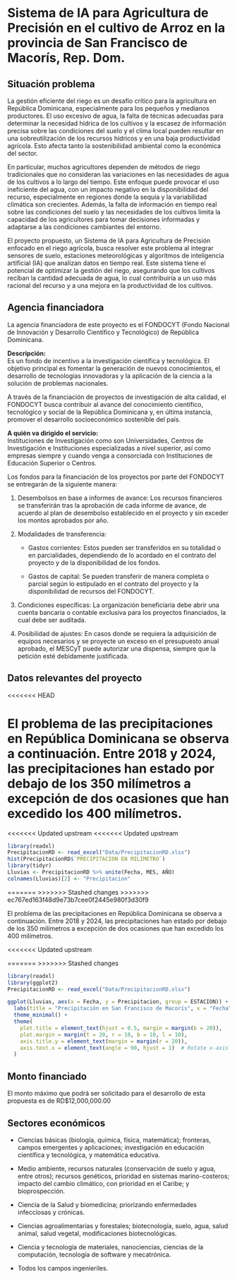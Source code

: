 # Sistema de IA para Agricultura de Precisión en el cultivo de Arroz en la provincia de San Francisco de Macorís, Rep. Dom.

## Situación problema

La gestión eficiente del riego es un desafío crítico para la agricultura en República Dominicana, especialmente para los pequeños y medianos productores. El uso excesivo de agua, la falta de técnicas adecuadas para determinar la necesidad hídrica de los cultivos y la escasez de información precisa sobre las condiciones del suelo y el clima local pueden resultar en una sobreutilización de los recursos hídricos y en una baja productividad agrícola. Esto afecta tanto la sostenibilidad ambiental como la económica del sector.

En particular, muchos agricultores dependen de métodos de riego tradicionales que no consideran las variaciones en las necesidades de agua de los cultivos a lo largo del tiempo. Este enfoque puede provocar el uso ineficiente del agua, con un impacto negativo en la disponibilidad del recurso, especialmente en regiones donde la sequía y la variabilidad climática son crecientes. Además, la falta de información en tiempo real sobre las condiciones del suelo y las necesidades de los cultivos limita la capacidad de los agricultores para tomar decisiones informadas y adaptarse a las condiciones cambiantes del entorno.

El proyecto propuesto, un Sistema de IA para Agricultura de Precisión enfocado en el riego agrícola, busca resolver este problema al integrar sensores de suelo, estaciones meteorológicas y algoritmos de inteligencia artificial (IA) que analizan datos en tiempo real. Este sistema tiene el potencial de optimizar la gestión del riego, asegurando que los cultivos reciban la cantidad adecuada de agua, lo cual contribuiría a un uso más racional del recurso y a una mejora en la productividad de los cultivos.

## Agencia financiadora

La agencia financiadora de este proyecto es el FONDOCYT (Fondo Nacional de Innovación y Desarrollo Científico y Tecnológico) de República Dominicana.

**Descripción:**  
Es un fondo de incentivo a la investigación científica y tecnológica. El objetivo principal es fomentar la generación de nuevos conocimientos, el desarrollo de tecnologías innovadoras y la aplicación de la ciencia a la solución de problemas nacionales.  

A través de la financiación de proyectos de investigación de alta calidad, el FONDOCYT busca contribuir al avance del conocimiento científico, tecnológico y social de la República Dominicana y, en última instancia, promover el desarrollo socioeconómico sostenible del país. 

**A quién va dirigido el servicio:**  
Instituciones de Investigación como son Universidades, Centros de Investigación e Instituciones especializadas a nivel superior, así como empresas siempre y cuando venga a consorciada con Instituciones de Educación Superior o Centros.


Los fondos para la financiación de los proyectos por parte del FONDOCYT se entregarán de la siguiente manera:

1) Desembolsos en base a informes de avance: Los recursos financieros se transferirán tras la aprobación de cada informe de avance, de acuerdo al plan de desembolso establecido en el proyecto y sin exceder los montos aprobados por año.

2) Modalidades de transferencia:

   - Gastos corrientes: Estos pueden ser transferidos en su totalidad o en parcialidades, dependiendo de lo acordado en el contrato del proyecto y de la disponibilidad de los fondos.

   - Gastos de capital: Se pueden transferir de manera completa o parcial según lo estipulado en el contrato del proyecto y la disponibilidad de recursos del FONDOCYT.

3) Condiciones específicas: La organización beneficiaria debe abrir una cuenta bancaria o contable exclusiva para los proyectos financiados, la cual debe ser auditada.

4) Posibilidad de ajustes: En casos donde se requiera la adquisición de equipos necesarios y se proyecte un exceso en el presupuesto anual aprobado, el MESCyT puede autorizar una dispensa, siempre que la petición esté debidamente justificada.

## Datos relevantes del proyecto
<<<<<<< HEAD

El problema de las precipitaciones en República Dominicana se observa a continuación. Entre 2018 y 2024, las precipitaciones han estado por debajo de los 350 milímetros a excepción de dos ocasiones que han excedido los 400 milímetros. 
=======
<<<<<<< Updated upstream
<<<<<<< Updated upstream
```r
library(readxl)
PrecipitacionRD <- read_excel("Data/PrecipitacionRD.xlsx")
hist(PrecipitacionRD$`PRECIPITACION EN MILIMETRO`)
library(tidyr)
Lluvias <- PrecipitacionRD %>% unite(Fecha, MES, AÑO)
colnames(Lluvias)[2] <- "Precipitacion"
```
=======
>>>>>>> Stashed changes
>>>>>>> ec767ed163f48d9e73b7cee0f2445e980f3d30f9

El problema de las precipitaciones en República Dominicana se observa a continuación. Entre 2018 y 2024, las precipitaciones han estado por debajo de los 350 milímetros a excepción de dos ocasiones que han excedido los 400 milímetros.  

<<<<<<< Updated upstream


=======
>>>>>>> Stashed changes
```r
library(readxl)
library(ggplot2)
PrecipitacionRD <- read_excel("Data/PrecipitacionRD.xlsx")

ggplot(Lluvias, aes(x = Fecha, y = Precipitacion, group = ESTACION)) + geom_line(color = "blue") +
  labs(title = "Precipitación en San Francisco de Macorís", x = "Fecha", y = "Precipitación en milímetros") +
  theme_minimal() +
  theme(
    plot.title = element_text(hjust = 0.5, margin = margin(b = 20)),
    plot.margin = margin(t = 20, r = 10, b = 10, l = 10),
    axis.title.y = element_text(margin = margin(r = 20)),
    axis.text.x = element_text(angle = 90, hjust = 1)  # Rotate x-axis labels by 45 degrees
  )
```


## Monto financiado

El monto máximo que podrá ser solicitado para el desarrollo de esta propuesta es de RD$12,000,000.00  

## Sectores económicos
- Ciencias básicas (biología, química, física, matemática); fronteras, campos emergentes y aplicaciones; investigación en educación científica y tecnológica, y matemática educativa.

- Medio ambiente, recursos naturales (conservación de suelo y agua, entre otros); recursos genéticos, prioridad en sistemas marino-costeros; impacto del cambio climático, con prioridad en el Caribe; y bioprospección.

- Ciencia de la Salud y biomedicina; priorizando enfermedades infecciosas y crónicas.

- Ciencias agroalimentarias y forestales; biotecnología, suelo, agua, salud animal, salud vegetal, modificaciones biotecnológicas.

- Ciencia y tecnología de materiales, nanociencias, ciencias de la computación, tecnología de software y mecatrónica.

- Todos los campos ingenieriles. 
